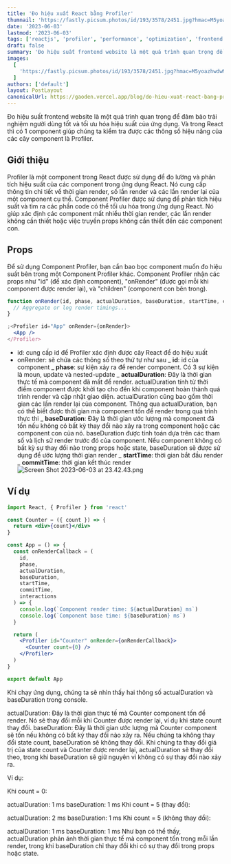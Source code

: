 ```yaml
---
title: 'Đo hiệu xuất React bằng Profiler'
thumnail: 'https://fastly.picsum.photos/id/193/3578/2451.jpg?hmac=M5yoazhwdwMa_27rC5-S50SNFvCy4Kni0wXoa6iVF0g'
date: '2023-06-03'
lastmod: '2023-06-03'
tags: ['reactjs', 'profiler', 'performance', 'optimization', 'frontend']
draft: false
summary: 'Đo hiệu suất frontend website là một quá trình quan trọng để đảm bảo trải nghiệm người dùng tốt và tối ưu hóa hiệu suất của ứng dụng giúp xác định các vấn đề về tài nguyên, chẳng hạn như kích thước file quá lớn, yêu cầu mạng không cần thiết, hoặc mã không tối ưu.'
images:
  [
    'https://fastly.picsum.photos/id/193/3578/2451.jpg?hmac=M5yoazhwdwMa_27rC5-S50SNFvCy4Kni0wXoa6iVF0g',
  ]
authors: ['default']
layout: PostLayout
canonicalUrl: https://gaoden.vercel.app/blog/do-hieu-xuat-react-bang-profiler
---
```


<TOCInline toc={props.toc} exclude="" toHeading={2} />

Đo hiệu suất frontend website là một quá trình quan trọng để đảm bảo trải nghiệm người dùng tốt và tối ưu hóa hiệu suất của ứng dụng. Và trong React thì có 1 component giúp chúng ta kiểm tra được các thông số hiệu năng của các cây component là Profiler.

## Giới thiệu

Profiler là một component trong React được sử dụng để đo lường và phân tích hiệu suất của các component trong ứng dụng React. Nó cung cấp thông tin chi tiết về thời gian render, số lần render và các lần render lại của một component cụ thể.
Component Profiler được sử dụng để phân tích hiệu suất và tìm ra các phần code có thể tối ưu hóa trong ứng dụng React. Nó giúp xác định các component mất nhiều thời gian render, các lần render không cần thiết hoặc việc truyền props không cần thiết đến các component con.

## Props

Để sử dụng Component Profiler, bạn cần bao bọc component muốn đo hiệu suất bên trong một Component Profiler khác. Component Profiler nhận các props như "id" (để xác định component), "onRender" (được gọi mỗi khi component được render lại), và "children" (component con bên trong).

```jsx
function onRender(id, phase, actualDuration, baseDuration, startTime, commitTime) {
  // Aggregate or log render timings...
}

;<Profiler id="App" onRender={onRender}>
  <App />
</Profiler>
```

- id: cung cấp id để Profiler xác định được cây React để do hiệu xuất
- onRender: sẽ chứa các thông số theo thứ tự như sau
  _ **id**: id của component
  _ **phase**: sự kiện xảy ra để render component. Có 3 sự kiện là moun, update và nested-update
  _ **actualDuration**: Đây là thời gian thực tế mà component đã mất để render. actualDuration tính từ thời điểm component được khởi tạo cho đến khi component hoàn thành quá trình render và cập nhật giao diện. actualDuration cũng bao gồm thời gian các lần render lại của component. Thông qua actualDuration, bạn có thể biết được thời gian mà component tốn để render trong quá trình thực thi
  _ **baseDuration**: Đây là thời gian ước lượng mà component đã tốn nếu không có bất kỳ thay đổi nào xảy ra trong component hoặc các component con của nó. baseDuration được tính toán dựa trên các tham số và lịch sử render trước đó của component. Nếu component không có bất kỳ sự thay đổi nào trong props hoặc state, baseDuration sẽ được sử dụng để ước lượng thời gian render
  _ **startTime**: thời gian bắt đầu render
  _ **commitTime**: thời gian kết thúc render
  ![Screen Shot 2023-06-03 at 23.42.43.png](https://images.viblo.asia/8762be9a-3ab5-489a-a682-b637b612c5d5.png)

## Ví dụ

```jsx
import React, { Profiler } from 'react'

const Counter = ({ count }) => {
  return <div>{count}</div>
}

const App = () => {
  const onRenderCallback = (
    id,
    phase,
    actualDuration,
    baseDuration,
    startTime,
    commitTime,
    interactions
  ) => {
    console.log(`Component render time: ${actualDuration} ms`)
    console.log(`Component base time: ${baseDuration} ms`)
  }

  return (
    <Profiler id="Counter" onRender={onRenderCallback}>
      <Counter count={0} />
    </Profiler>
  )
}

export default App
```

Khi chạy ứng dụng, chúng ta sẽ nhìn thấy hai thông số actualDuration và baseDuration trong console.

actualDuration: Đây là thời gian thực tế mà Counter component tốn để render. Nó sẽ thay đổi mỗi khi Counter được render lại, ví dụ khi state count thay đổi.
baseDuration: Đây là thời gian ước lượng mà Counter component sẽ tốn nếu không có bất kỳ thay đổi nào xảy ra. Nếu chúng ta không thay đổi state count, baseDuration sẽ không thay đổi.
Khi chúng ta thay đổi giá trị của state count và Counter được render lại, actualDuration sẽ thay đổi theo, trong khi baseDuration sẽ giữ nguyên vì không có sự thay đổi nào xảy ra.

Ví dụ:

Khi count = 0:

actualDuration: 1 ms
baseDuration: 1 ms
Khi count = 5 (thay đổi):

actualDuration: 2 ms
baseDuration: 1 ms
Khi count = 5 (không thay đổi):

actualDuration: 1 ms
baseDuration: 1 ms
Như bạn có thể thấy, actualDuration phản ánh thời gian thực tế mà component tốn trong mỗi lần render, trong khi baseDuration chỉ thay đổi khi có sự thay đổi trong props hoặc state.
